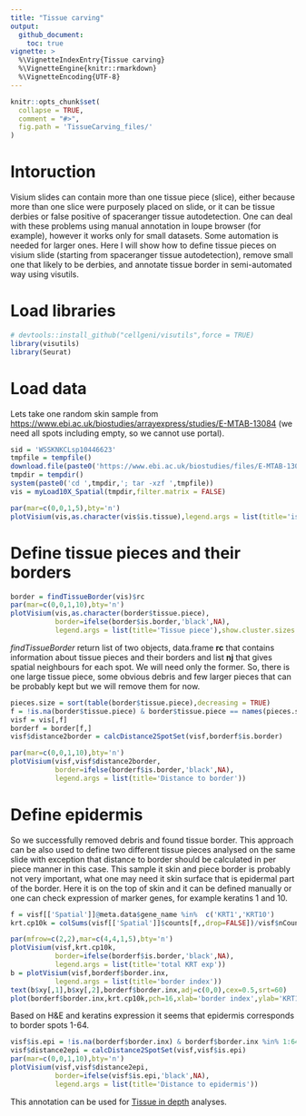 ```yaml
---
title: "Tissue carving"
output: 
  github_document:
    toc: true
vignette: >
  %\VignetteIndexEntry{Tissue carving}
  %\VignetteEngine{knitr::rmarkdown}
  %\VignetteEncoding{UTF-8}
---
```


```r
knitr::opts_chunk$set(
  collapse = TRUE,
  comment = "#>",
  fig.path = 'TissueCarving_files/'
)
```

# Intoruction

Visium slides can contain more than one tissue piece (slice), either because more than one slice were purposely placed on slide, or it can be tissue derbies or false positive of spaceranger tissue autodetection. One can deal with these problems using manual annotation in loupe browser (for example), however it works only for small datasets. Some automation is needed for larger ones. Here I will show how to define tissue pieces on visium slide (starting from spaceranger tissue autodetection), remove small one that likely to be derbies, and annotate tissue border in semi-automated way using visutils.

# Load libraries

```r
# devtools::install_github("cellgeni/visutils",force = TRUE)
library(visutils)
library(Seurat)
```

# Load data

Lets take one random skin sample from <https://www.ebi.ac.uk/biostudies/arrayexpress/studies/E-MTAB-13084> (we need all spots including empty, so we cannot use portal).

```r
sid = 'WSSKNKCLsp10446623'
tmpfile = tempfile()
download.file(paste0('https://www.ebi.ac.uk/biostudies/files/E-MTAB-13084/',sid,'.tar.gz'),tmpfile,quiet = TRUE)
tmpdir = tempdir()
system(paste0('cd ',tmpdir,'; tar -xzf ',tmpfile))
vis = myLoad10X_Spatial(tmpdir,filter.matrix = FALSE)
```

```r
par(mar=c(0,0,1,5),bty='n')
plotVisium(vis,as.character(vis$is.tissue),legend.args = list(title='is tissue'),cex=0.6)
```

# Define tissue pieces and their borders

```r
border = findTissueBorder(vis)$rc
par(mar=c(0,0,1,10),bty='n')
plotVisium(vis,as.character(border$tissue.piece),
           border=ifelse(border$is.border,'black',NA),
           legend.args = list(title='Tissue piece'),show.cluster.sizes = TRUE)
```

*findTissueBorder* return list of two objects, data.frame **rc** that contains information about tissue pieces and their borders and list **nj** that gives spatial neighbours for each spot. We will need only the former.
So, there is one large tissue piece, some obvious debris and few larger pieces that can be probably kept but we will remove them for now.

```r
pieces.size = sort(table(border$tissue.piece),decreasing = TRUE)
f = !is.na(border$tissue.piece) & border$tissue.piece == names(pieces.size)[1]
visf = vis[,f]
borderf = border[f,]
visf$distance2border = calcDistance2SpotSet(visf,borderf$is.border)

par(mar=c(0,0,1,10),bty='n')
plotVisium(visf,visf$distance2border,
           border=ifelse(borderf$is.border,'black',NA),
           legend.args = list(title='Distance to border'))
```

# Define epidermis
So we successfully removed debris and found tissue border. This approach can be also used to define two different tissue pieces analysed on the same slide with exception that distance to border should be calculated in per piece manner in this case.
This sample it skin and piece border is probably not very important, what one may need it skin surface that is epidermal part of the border. Here it is on the top of skin and it can be defined manually or one can check expression of marker genes, for example keratins 1 and 10.

```r
f = visf[['Spatial']]@meta.data$gene_name %in%  c('KRT1','KRT10')
krt.cp10k = colSums(visf[['Spatial']]$counts[f,,drop=FALSE])/visf$nCount_Spatial*1e4

par(mfrow=c(2,2),mar=c(4,4,1,5),bty='n')
plotVisium(visf,krt.cp10k,
           border=ifelse(borderf$is.border,'black',NA),
           legend.args = list(title='total KRT exp'))
b = plotVisium(visf,borderf$border.inx,
           legend.args = list(title='border index'))
text(b$xy[,1],b$xy[,2],borderf$border.inx,adj=c(0,0),cex=0.5,srt=60)
plot(borderf$border.inx,krt.cp10k,pch=16,xlab='border index',ylab='KRT1 + KRT10 CP10K')

```
Based on H&E and keratins expression it seems that epidermis corresponds to border spots 1-64.
```r
visf$is.epi = !is.na(borderf$border.inx) & borderf$border.inx %in% 1:64
visf$distance2epi = calcDistance2SpotSet(visf,visf$is.epi)
par(mar=c(0,0,1,10),bty='n')
plotVisium(visf,visf$distance2epi,
           border=ifelse(visf$is.epi,'black',NA),
           legend.args = list(title='Distance to epidermis'))
```


This annotation can be used for  [Tissue in depth](../vignettes/TissueInDepth.md) analyses.
